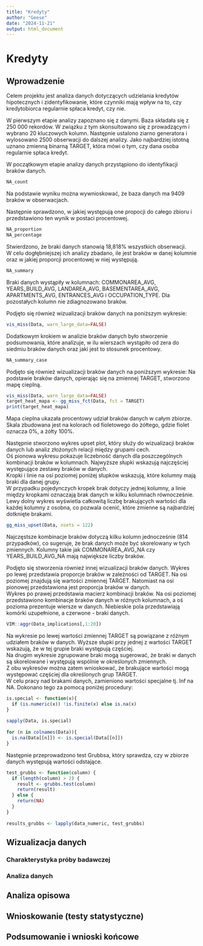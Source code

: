 ```yaml
---
title: "Kredyty"
author: "Geese"
date: "2024-11-21"
output: html_document
---
```


# Kredyty

## Wprowadzenie

Celem projektu jest analiza danych dotyczących udzielania kredytów hipotecznych i zidentyfikowanie, które czynniki mają wpływ na to, czy kredytobiorca regularnie spłaca kredyt, czy nie.\

W pierwszym etapie analizy zapoznano się z danymi. Baza składała się z 250 000 rekordów. W związku z tym skonsultowano się z prowadzącym i wybrano 20 kluczowych kolumn. Następnie ustalono ziarno generatora i wylosowano 2500 obserwacji do dalszej analizy. Jako najbardziej istotną uznano zmienną binarną TARGET, która mówi o tym, czy dana osoba regularnie spłaca kredyt.\
 
W początkowym etapie analizy danych przystąpiono do identyfikacji braków danych.
```r
NA_count
```
 
Na podstawie wyniku można wywnioskować, że baza danych ma 9409 braków w obserwacjach.\
 
Następnie sprawdzono, w jakiej występują one propocji do całego zbioru i przedstawiono ten wynik w postaci procentowej.\

```r
NA_proportion
NA_percentage
```
 
Stwierdzono, że braki danych stanowią 18,818% wszystkich obserwacji.\
W celu dogłębniejszej ich analizy zbadano, ile jest braków w danej kolumnie oraz w jakiej proporcji procentowej w niej występują.
 
```r
NA_summary
```
 
Braki danych wystąpiły w kolumnach: COMMONAREA_AVG, YEARS_BUILD_AVG, LANDAREA_AVG, BASEMENTAREA_AVG, APARTMENTS_AVG, ENTRANCES_AVG i OCCUPATION_TYPE. Dla pozostałych kolumn nie zdiagnozowano braków.\
 
Podjęto się również wizualizacji braków danych na poniższym wykresie:
 
```r
vis_miss(Data, warn_large_data=FALSE)
```
 
Dodatkowym krokiem w analizie braków danych było stworzenie podsumowania, które analizuje, w ilu wierszach wystąpiło od zera do siedmiu braków danych oraz jaki jest to stosunek procentowy.
 
```r
NA_summary_case
```
 
Podjęto się również wizualizacji braków danych na poniższym wykresie:
Na podstawie braków danych, opierając się na zmiennej TARGET, stworzono mapę cieplną.
 
```r
vis_miss(Data, warn_large_data=FALSE)
target_heat_mapa <- gg_miss_fct(Data, fct = TARGET)
print(target_heat_mapa)
```
 
Mapa cieplna ukazała procentowy udział braków danych w całym zbiorze. Skala zbudowana jest na kolorach od fioletowego do żółtego, gdzie fiolet oznacza 0%, a żółty 100%.\
 
Następnie stworzono wykres upset plot, który służy do wizualizacji braków danych lub analiz złożonych relacji między grupami cech.\
Oś pionowa wykresu pokazuje liczebność danych dla poszczególnych kombinacji braków w kolumnach. Najwyższe słupki wskazują najczęściej występujące zestawy braków w danych.\
Kropki i linie na osi poziomej poniżej słupków wskazują, które kolumny mają braki dla danej grupy.\
W przypadku pojedynczych kropek brak dotyczy jednej kolumny, a linie między kropkami oznaczają brak danych w kilku kolumnach równocześnie.\
Lewy dolny wykres wyświetla całkowitą liczbę brakujących wartości dla każdej kolumny z osobna, co pozwala ocenić, które zmienne są najbardziej dotknięte brakami.
 
```r
gg_miss_upset(Data, nsets = 122)
```
 
Najczęstsze kombinacje braków dotyczą kilku kolumn jednocześnie (814 przypadków), co sugeruje, że brak danych może być skorelowany w tych zmiennych. Kolumny takie jak COMMONAREA_AVG_NA czy YEARS_BUILD_AVG_NA mają największe liczby braków.\
 
Podjęto się stworzenia również innej wizualizacji braków danych. Wykres po lewej przedstawia proporcje braków w zależności od TARGET. Na osi poziomej znajdują się wartości zmiennej TARGET. Natomiast na osi pionowej przedstawiona jest proporcja braków w danych.\
Wykres po prawej przedstawia macierz kombinacji braków. Na osi poziomej przedstawiono kombinacje braków danych w różnych kolumnach, a oś pozioma prezentuje wiersze w danych. Niebieskie pola przedstawiają komórki uzupełnione, a czerwone - braki danych.
 
```r
VIM::aggr(Data_implications[,1:20])
```
 
Na wykresie po lewej wartości zmiennej TARGET są powiązane z różnym udziałem braków w danych. Wyższe słupki przy jednej z wartości TARGET wskazują, że w tej grupie braki występują częściej.\
Na drugim wykresie zgrupowane braki mogą sugerować, że braki w danych są skorelowane i występują wspólnie w określonych zmiennych.\
Z obu wykresów można zatem wnioskować, że brakujące wartości mogą występować częściej dla określonych grup TARGET.\
W celu pracy nad brakami danych, zamieniono wartości specjalne tj. Inf na NA. Dokonano tego za pomocą poniżej procedury:
 
```r
is.special <- function(x){
  if (is.numeric(x)) !is.finite(x) else is.na(x)
}
 
sapply(Data, is.special)
 
for (n in colnames(Data)){
  is.na(Data[[n]]) <- is.special(Data[[n]])
}
```
 
Następnie przeprowadzono test Grubbsa, który sprawdza, czy w zbiorze danych występują wartości odstające.
 
```r
test_grubbs <- function(column) {
  if (length(column) > 2) { 
    result <- grubbs.test(column)
    return(result)
  } else {
    return(NA) 
  }
}
 
results_grubbs <- lapply(data_numeric, test_grubbs)
```
 
## Wizualizacja danych
 
### Charakterystyka próby badawczej
 
### Analiza danych
 
## Analiza opisowa
 
## Wnioskowanie (testy statystyczne)
 
## Podsumowanie i wnioski końcowe
